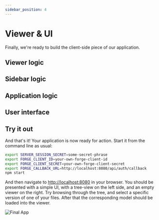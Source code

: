 ```yaml
---
sidebar_position: 4
---
```



# Viewer & UI

Finally, we're ready to build the client-side piece of our application.

## Viewer logic

<ViewerLogic />

## Sidebar logic

<SidebarLogic />

## Application logic

<AppLogic />

## User interface

<UiSetup />

## Try it out

And that's it! Your application is now ready for action. Start it from the command line as usual:

```bash
export SERVER_SESSION_SECRET=some-secret-phrase
export FORGE_CLIENT_ID=your-own-forge-client-id
export FORGE_CLIENT_SECRET=your-own-forge-client-secret
export FORGE_CALLBACK_URL=http://localhost:8080/api/auth/callback
npm start
```

And then navigate to [http://localhost:8080](http://localhost:8080) in your browser.
You should be presented with a simple UI, with a tree-view on the left side, and an empty
viewer on the right. Try browsing through the tree, and select a specific version of one
of your files. After that the corresponding model should be loaded into the viewer.

![Final App](./final-app.png)
